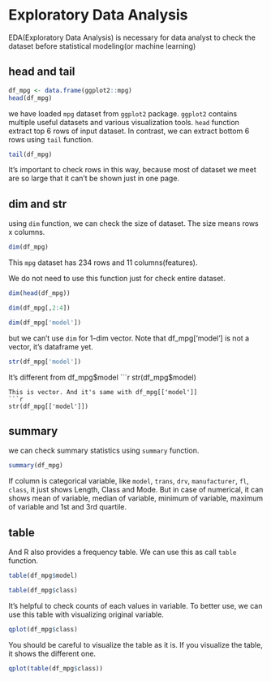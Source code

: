 # Exploratory Data Analysis

EDA(Exploratory Data Analysis) is necessary for data analyst to check the dataset before statistical modeling(or machine learning)

## head and tail

```r
df_mpg <- data.frame(ggplot2::mpg)
head(df_mpg)
```

we have loaded `mpg` dataset from `ggplot2` package. `ggplot2` contains multiple useful datasets and various visualization tools.
`head` function extract top 6 rows of input dataset. In contrast, we can extract bottom 6 rows using `tail` function.

```r
tail(df_mpg)
```

It's important to check rows in this way, because most of dataset we meet are so large that it can't be shown just in one page.

## dim and str

using `dim` function, we can check the size of dataset. The size means rows x columns.

```r
dim(df_mpg)
```

This `mpg` dataset has 234 rows and 11 columns(features).

We do not need to use this function just for check entire dataset.

```r
dim(head(df_mpg))
```

```r
dim(df_mpg[,2:4])
```
```r
dim(df_mpg['model'])
```

but we can't use `dim` for 1-dim vector. Note that df_mpg['model'] is not a vector, it's dataframe yet.
```r
str(df_mpg['model'])
```

It's different from df_mpg$model
```r
str(df_mpg$model)
```
This is vector. And it's same with df_mpg[['model']]
```r
str(df_mpg[['model']])
```


## summary

we can check summary statistics using `summary` function.

```r
summary(df_mpg)
```


If column is categorical variable, like `model`, `trans`, `drv`, `manufacturer`, `fl`, `class`, it just shows Length, Class and Mode. But in case of numerical, it can shows mean of variable, median of variable, minimum of variable, maximum of variable and 1st and 3rd quartile.


## table

And R also provides a frequency table. We can use this as call `table` function.
```r
table(df_mpg$model)
```

```r
table(df_mpg$class)
```

It's helpful to check counts of each values in variable. To better use, we can use this table with visualizing original variable.

```r
qplot(df_mpg$class)
```
You should be careful to visualize the table as it is. If you visualize the table, it shows the different one.

```r
qplot(table(df_mpg$class))
```


